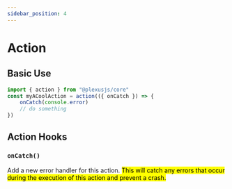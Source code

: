 ```yaml
---
sidebar_position: 4
---
```


# Action

## Basic Use

```ts
import { action } from "@plexusjs/core"
const myACoolAction = action(({ onCatch }) => {
	onCatch(console.error)
	// do something
})
```

## Action Hooks

### `onCatch()`

Add a new error handler for this action. <mark>This will catch any errors that occur during the execution of this action and prevent a crash.</mark>
